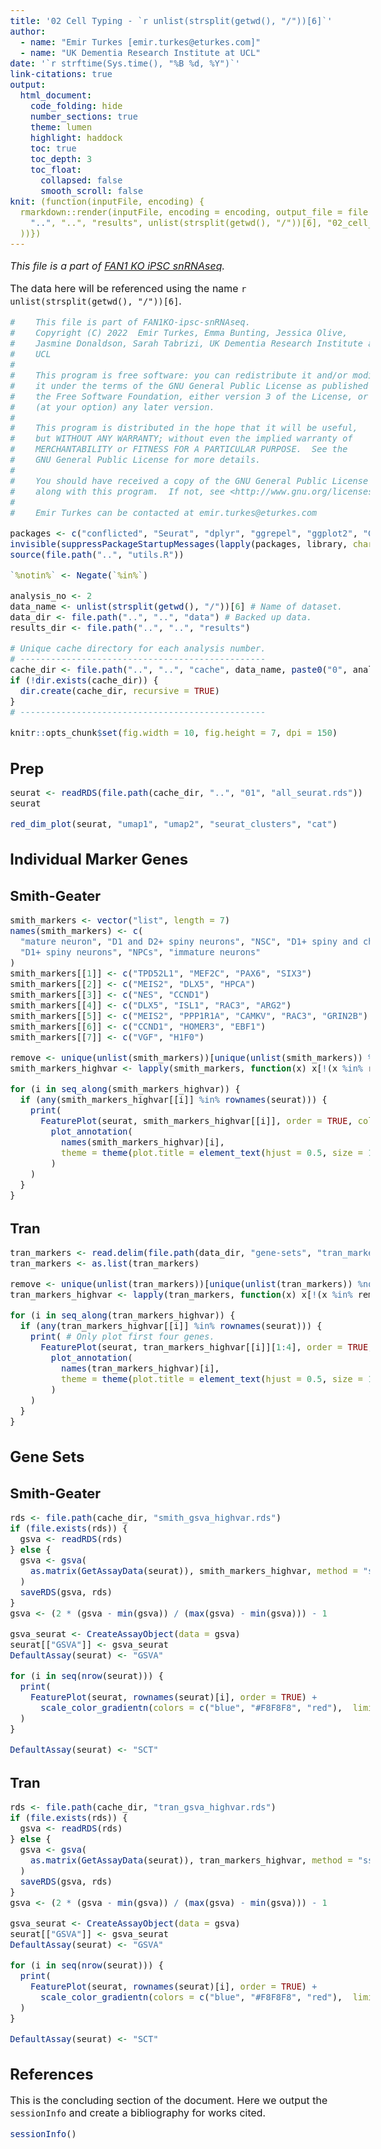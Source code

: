 ```yaml
---
title: '02 Cell Typing - `r unlist(strsplit(getwd(), "/"))[6]`'
author:
  - name: "Emir Turkes [emir.turkes@eturkes.com]"
  - name: "UK Dementia Research Institute at UCL"
date: '`r strftime(Sys.time(), "%B %d, %Y")`'
link-citations: true
output:
  html_document:
    code_folding: hide
    number_sections: true
    theme: lumen
    highlight: haddock
    toc: true
    toc_depth: 3
    toc_float:
      collapsed: false
      smooth_scroll: false
knit: (function(inputFile, encoding) {
  rmarkdown::render(inputFile, encoding = encoding, output_file = file.path(
    "..", "..", "results", unlist(strsplit(getwd(), "/"))[6], "02_cell_typing.html"
  ))})
---
```


<style type="text/css">
body {font-size: 16px;}
h1.title {font-size: 35px;}
h1 {font-size: 24px;}
h2 {font-size: 22px;}
h3 {font-size: 20px;}
.toc-content {padding-left: 0px; padding-right: 0px;}
div.tocify {width: 100%;}
.tocify-subheader .tocify-item {font-size: 0.95em; padding-left: 25px; text-indent: 0;}
.tocify-subheader .tocify-subheader .tocify-item {
  font-size: 0.95em; padding-left: 35px; text-indent: 0;
}
div.main-container {max-width: none; width: 100%;}
</style>

*This file is a part of [FAN1 KO iPSC snRNAseq](https://github.com/eturkes/FAN1KO-ipsc-snRNAseq).*

The data here will be referenced using the name ``r unlist(strsplit(getwd(), "/"))[6]``.

```r
#    This file is part of FAN1KO-ipsc-snRNAseq.
#    Copyright (C) 2022  Emir Turkes, Emma Bunting, Jessica Olive,
#    Jasmine Donaldson, Sarah Tabrizi, UK Dementia Research Institute at
#    UCL
#
#    This program is free software: you can redistribute it and/or modify
#    it under the terms of the GNU General Public License as published by
#    the Free Software Foundation, either version 3 of the License, or
#    (at your option) any later version.
#
#    This program is distributed in the hope that it will be useful,
#    but WITHOUT ANY WARRANTY; without even the implied warranty of
#    MERCHANTABILITY or FITNESS FOR A PARTICULAR PURPOSE.  See the
#    GNU General Public License for more details.
#
#    You should have received a copy of the GNU General Public License
#    along with this program.  If not, see <http://www.gnu.org/licenses/>.
#
#    Emir Turkes can be contacted at emir.turkes@eturkes.com

packages <- c("conflicted", "Seurat", "dplyr", "ggrepel", "ggplot2", "GSVA", "patchwork")
invisible(suppressPackageStartupMessages(lapply(packages, library, character.only = TRUE)))
source(file.path("..", "utils.R"))

`%notin%` <- Negate(`%in%`)

analysis_no <- 2
data_name <- unlist(strsplit(getwd(), "/"))[6] # Name of dataset.
data_dir <- file.path("..", "..", "data") # Backed up data.
results_dir <- file.path("..", "..", "results")

# Unique cache directory for each analysis number.
# ------------------------------------------------
cache_dir <- file.path("..", "..", "cache", data_name, paste0("0", analysis_no))
if (!dir.exists(cache_dir)) {
  dir.create(cache_dir, recursive = TRUE)
}
# ------------------------------------------------

knitr::opts_chunk$set(fig.width = 10, fig.height = 7, dpi = 150)
```

# Prep

```r
seurat <- readRDS(file.path(cache_dir, "..", "01", "all_seurat.rds"))
seurat

red_dim_plot(seurat, "umap1", "umap2", "seurat_clusters", "cat")
```

# Individual Marker Genes

## Smith-Geater

```r
smith_markers <- vector("list", length = 7)
names(smith_markers) <- c(
  "mature neuron", "D1 and D2+ spiny neurons", "NSC", "D1+ spiny and cholinergic striatal neurons",
  "D1+ spiny neurons", "NPCs", "immature neurons"
)
smith_markers[[1]] <- c("TPD52L1", "MEF2C", "PAX6", "SIX3")
smith_markers[[2]] <- c("MEIS2", "DLX5", "HPCA")
smith_markers[[3]] <- c("NES", "CCND1")
smith_markers[[4]] <- c("DLX5", "ISL1", "RAC3", "ARG2")
smith_markers[[5]] <- c("MEIS2", "PPP1R1A", "CAMKV", "RAC3", "GRIN2B")
smith_markers[[6]] <- c("CCND1", "HOMER3", "EBF1")
smith_markers[[7]] <- c("VGF", "H1F0")

remove <- unique(unlist(smith_markers))[unique(unlist(smith_markers)) %notin% VariableFeatures(seurat)]
smith_markers_highvar <- lapply(smith_markers, function(x) x[!(x %in% remove)])

for (i in seq_along(smith_markers_highvar)) {
  if (any(smith_markers_highvar[[i]] %in% rownames(seurat))) {
    print(
      FeaturePlot(seurat, smith_markers_highvar[[i]], order = TRUE, cols = c("lightgrey", "red")) +
        plot_annotation(
          names(smith_markers_highvar)[i],
          theme = theme(plot.title = element_text(hjust = 0.5, size = 18, face = "bold"))
        )
    )
  }
}
```

## Tran

```r
tran_markers <- read.delim(file.path(data_dir, "gene-sets", "tran_markers.tsv"))
tran_markers <- as.list(tran_markers)

remove <- unique(unlist(tran_markers))[unique(unlist(tran_markers)) %notin% VariableFeatures(seurat)]
tran_markers_highvar <- lapply(tran_markers, function(x) x[!(x %in% remove)])

for (i in seq_along(tran_markers_highvar)) {
  if (any(tran_markers_highvar[[i]] %in% rownames(seurat))) {
    print( # Only plot first four genes.
      FeaturePlot(seurat, tran_markers_highvar[[i]][1:4], order = TRUE, cols = c("lightgrey", "red")) +
        plot_annotation(
          names(tran_markers_highvar)[i],
          theme = theme(plot.title = element_text(hjust = 0.5, size = 18, face = "bold"))
        )
    )
  }
}
```

# Gene Sets

## Smith-Geater

```r
rds <- file.path(cache_dir, "smith_gsva_highvar.rds")
if (file.exists(rds)) {
  gsva <- readRDS(rds)
} else {
  gsva <- gsva(
    as.matrix(GetAssayData(seurat)), smith_markers_highvar, method = "ssgsea", ssgsea.norm = FALSE, verbose = FALSE
  )
  saveRDS(gsva, rds)
}
gsva <- (2 * (gsva - min(gsva)) / (max(gsva) - min(gsva))) - 1

gsva_seurat <- CreateAssayObject(data = gsva)
seurat[["GSVA"]] <- gsva_seurat
DefaultAssay(seurat) <- "GSVA"

for (i in seq(nrow(seurat))) {
  print(
    FeaturePlot(seurat, rownames(seurat)[i], order = TRUE) +
      scale_color_gradientn(colors = c("blue", "#F8F8F8", "red"),  limits = c(-1, 1))
  )
}

DefaultAssay(seurat) <- "SCT"
```

## Tran

```r
rds <- file.path(cache_dir, "tran_gsva_highvar.rds")
if (file.exists(rds)) {
  gsva <- readRDS(rds)
} else {
  gsva <- gsva(
    as.matrix(GetAssayData(seurat)), tran_markers_highvar, method = "ssgsea", ssgsea.norm = FALSE, verbose = FALSE
  )
  saveRDS(gsva, rds)
}
gsva <- (2 * (gsva - min(gsva)) / (max(gsva) - min(gsva))) - 1

gsva_seurat <- CreateAssayObject(data = gsva)
seurat[["GSVA"]] <- gsva_seurat
DefaultAssay(seurat) <- "GSVA"

for (i in seq(nrow(seurat))) {
  print(
    FeaturePlot(seurat, rownames(seurat)[i], order = TRUE) +
      scale_color_gradientn(colors = c("blue", "#F8F8F8", "red"),  limits = c(-1, 1))
  )
}

DefaultAssay(seurat) <- "SCT"
```

# References

This is the concluding section of the document. Here we output the `sessionInfo` and create a bibliography for works cited.

```r
sessionInfo()
```
